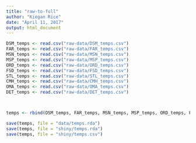 ```yaml
---
title: "raw-to-full"
author: "Kiegan Rice"
date: "April 11, 2017"
output: html_document
---
```


```r
DSM_temps <- read.csv("raw-data/DSM_temps.csv")
FAR_temps <- read.csv("raw-data/FAR_temps.csv")
MSN_temps <- read.csv("raw-data/MSN_temps.csv")
MSP_temps <- read.csv("raw-data/MSP_temps.csv")
ORD_temps <- read.csv("raw-data/ORD_temps.csv")
FSD_temps <- read.csv("raw-data/FSD_temps.csv")
STL_temps <- read.csv("raw-data/STL_temps.csv")
CMH_temps <- read.csv("raw-data/CMH_temps.csv")
OMA_temps <- read.csv("raw-data/OMA_temps.csv")
DET_temps <- read.csv("raw-data/DET_temps.csv")



temps <- rbind(DSM_temps, FAR_temps, MSN_temps, MSP_temps, ORD_temps, FSD_temps, STL_temps, CMH_temps, OMA_temps, DET_temps)

save(temps, file = "data/temps.rda")
save(temps, file = "shiny/temps.rda")
save(temps, file = "shiny/temps.csv")
```